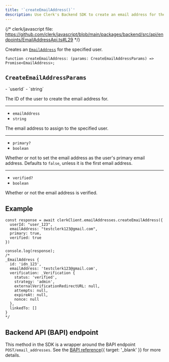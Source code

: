 ```yaml
---
title: '`createEmailAddress()`'
description: Use Clerk's Backend SDK to create an email address for the specified user.
---
```


{/* clerk/javascript file: https://github.com/clerk/javascript/blob/main/packages/backend/src/api/endpoints/EmailAddressApi.ts#L29 */}

Creates an [`EmailAddress`](/docs/references/javascript/email-address) for the specified user.

```tsx {{ prettier: false }}
function createEmailAddress: (params: CreateEmailAddressParams) => Promise<EmailAddress>;
```

## `CreateEmailAddressParams`

<Properties>
  - `userId`
  - `string`

  The ID of the user to create the email address for.

  ---

  - `emailAddress`
  - `string`

  The email address to assign to the specified user.

  ---

  - `primary?`
  - `boolean`

  Whether or not to set the email address as the user's primary email address. Defaults to `false`, unless it is the first email address.

  ---

  - `verified?`
  - `boolean`

  Whether or not the email address is verified.
</Properties>

## Example

```tsx {{ prettier: false }}
const response = await clerkClient.emailAddresses.createEmailAddress({
  userId: "user_123",
  emailAddress: "testclerk123@gmail.com",
  primary: true,
  verified: true
})

console.log(response);
/*
_EmailAddress {
  id: 'idn_123',
  emailAddress: 'testclerk123@gmail.com',
  verification: _Verification {
    status: 'verified',
    strategy: 'admin',
    externalVerificationRedirectURL: null,
    attempts: null,
    expireAt: null,
    nonce: null
  },
  linkedTo: []
}
*/
```

## Backend API (BAPI) endpoint

This method in the SDK is a wrapper around the BAPI endpoint `POST/email_addresses`. See the [BAPI reference](/docs/reference/backend-api/tag/Email-Addresses#operation/CreateEmailAddress){{ target: '_blank' }} for more details.
